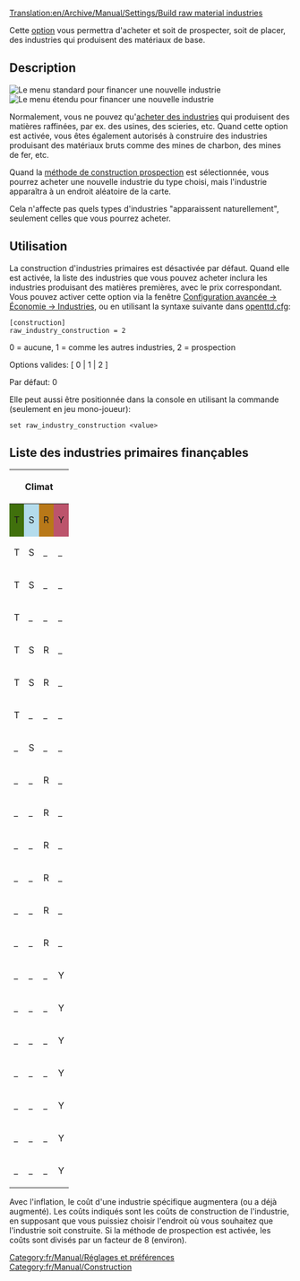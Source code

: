 [[Translation:en/Archive/Manual/Settings/Build raw material industries]]

[[Category:fr/Manual/Réglages et préférences]]
[[Category:fr/Manual/Construction]]

Cette [[fr/Archive/Manual/Settings/Options avancées|option]] vous permettra d'acheter et soit de prospecter, soit de placer, des industries qui produisent des matériaux de base.

== Description ==
[[File:en/Archive/Manual/Settings/Raw industry construction basic.png|right|frame|Le menu standard pour financer une nouvelle industrie]]
[[File:en/Archive/Manual/Settings/Raw industry construction extended.png|right|frame|Le menu étendu pour financer une nouvelle industrie]]

Normalement, vous ne pouvez qu'[[fr/Manual/Industries#financer-de-nouvelles-industries|acheter des industries]] qui produisent des matières raffinées, par ex. des usines, des scieries, etc. Quand cette option est activée, vous êtes également autorisés à construire des industries produisant des matériaux bruts comme des mines de charbon, des mines de fer, etc.

Quand la [[fr/Prospection|méthode de construction prospection]] est sélectionnée, vous pourrez acheter une nouvelle industrie du type choisi, mais l'industrie apparaîtra à un endroit aléatoire de la carte.

Cela n'affecte pas quels types d'industries "apparaissent naturellement", seulement celles que vous pourrez acheter.

== Utilisation ==

La construction d'industries primaires est désactivée par défaut. Quand elle est activée, la liste des industries que vous pouvez acheter inclura les industries produisant des matières premières, avec le prix correspondant. Vous pouvez activer cette option via la fenêtre [[fr/Archive/Manual/Settings/Options Avancées/Économie#methode-de-construction-manuelle-des-industries-primaires|Configuration avancée -> Économie -> Industries]], ou en utilisant la syntaxe suivante dans [[fr/Archive/Manual/Settings/Openttd.cfg|openttd.cfg]]:

<pre>
[construction]
raw_industry_construction = 2
</pre>

0 = aucune, 1 = comme les autres industries, 2 = prospection

Options valides: [ 0 | 1 | 2 ]

Par défaut: 0

Elle peut aussi être positionnée dans la console en utilisant la commande (seulement en jeu mono-joueur):

<pre>
set raw_industry_construction <value>
</pre>

==Liste des industries primaires finançables==

{| class="wikitable"

|-

! colspan="4"|Climat
! rowspan="2"|Nom
! rowspan="2"|Coût<br>(sans inflation)
! rowspan="2"|Notes

|-

! style="background: #40700c;" | <span title="Tempéré">T</span>
! style="background: #b4dcec;" | <span title="Subarctique">S</span>
! style="background: #b87818;" | <span title="Subtropical">R</span>
! style="background: #bc546c;" | <span title="Pays des jouets">Y</span>

|-

| T
| S
| _
| _
| [[fr/Manual/Base Set/Industries/Mine de charbon]]
| £ 4,921,875
| Produit du charbon envoyé aux centrales.

|-

| T
| S
| _
| _
| [[fr/Manual/Base Set/Industries/Forêt]]
| £ 4,687,500
| Produit du bois envoyé aux scieries.

|-

| T
| _
| _
| _
| [[fr/Manual/Base Set/Industries/Plateforme pétrolière]]
| £ 5,625,000
| Produit du pétrole envoyé aux raffineries. Ne peut évidemment être construit que sur la mer.

|-
| T
| S
| R
| _
| [[fr/Manual/Base Set/Industries/Ferme]]
| £ 5,859,375
| Produit du blé et du bétail envoyé aux usines.

|-

| T
| S
| R
| _
| [[fr/Manual/Base Set/Industries/Puits de pétrole]]
| £ 5,156,250
| Produit du pétrole envoyé aux raffineries.

|-

| T
| _
| _
| _
| [[fr/Manual/Base Set/Industries/Mine de fer]]
| £ 5,156,250
| Produit du fer envoyé aux aciéries.

|-

| _
| S
| _
| _
| [[fr/Manual/Base Set/Industries/Mine d'or]]
| £ 4,875,000
| Produit de l'or envoyé aux banques.

|-

| _
| _
| R
| _
| [[fr/Manual/Base Set/Industries/Mine de cuivre]]
| £ 4,804,687
| Produit du cuivre envoyé aux usines.

|-

| _
| _
| R
| _
| [[fr/Manual/Base Set/Industries/Mine de diamant]]
| £ 4,992,187
| Produit du diamant envoyé aux banques.

|-

| _
| _
| R
| _
| [[fr/Manual/Base Set/Industries/Plantation fruitière]]
| £ 5,273,437
| Produit des fruits envoyés aux usines agroalimentaires.

|-

| _
| _
| R
| _
| [[fr/Manual/Base Set/Industries/Scierie de construction]]
| £ 395,507
| Est techniquement classifié comme une industrie secondaire.

|-

| _
| _
| R
| _
| [[fr/Manual/Base Set/Industries/Plantation d'hévéa]]
| £ 5,109,375
| Produit du caoutchouc envoyé aux usines.

|-

| _
| _
| R
| _
| [[fr/Manual/Base Set/Industries/Réserve d'eau]]
| £ 4,664,062
| Produit de l'eau envoyée aux châteaux d'eau.

|-

| _
| _
| _
| Y
| [[en/Manual/Base Set/Industries/Battery Farm|Battery Farm]]
| £ 8,765,624
| Produces Batteries to be delivered to Toy Factories.

|-

| _
| _
| _
| Y
| [[en/Manual/Base Set/Industries/Bubble Generator|Bubble Generator]]
| £ 9,515,624
| Produces Bubbles to be delivered to Fizzy Drink Factories.

|-

| _
| _
| _
| Y
| [[en/Manual/Base Set/Industries/Candyfloss Forest|Candyfloss Forest]]
| £ 9,140,624
| Produces Candyfloss to be delivered to Sweet Factories.

|-

| _
| _
| _
| Y
| [[en/Manual/Base Set/Industries/Cola Wells|Cola Wells]]
| £ 9,046,874
| Produces Cola to be delivered to Fizzy Drink Factories.

|-

| _
| _
| _
| Y
| [[en/Manual/Base Set/Industries/Plastic Fountains|Plastic Fountains]]
| £ 9,000,000
| Produces Plastic to be delivered to Toy Factories.

|-

| _
| _
| _
| Y
| [[en/Manual/Base Set/Industries/Sugar Mine|Sugar Mine]]
| £ 9,843,750
| Produces Sugar to be delivered to Sweet Factories.

|-

| _
| _
| _
| Y
| [[en/Manual/Base Set/Industries/Toffee Quarry|Toffee Quarry]]
| £ 9,984,374
| Produces Toffee to be delivered to Sweet Factories.

|}

Avec l'inflation, le coût d'une industrie spécifique augmentera (ou a déjà augmenté).
Les coûts indiqués sont les coûts de construction de l'industrie, en supposant que vous puissiez choisir l'endroit où vous souhaitez que l'industrie soit construite. Si la méthode de prospection est activée, les coûts sont divisés par un facteur de 8 (environ).